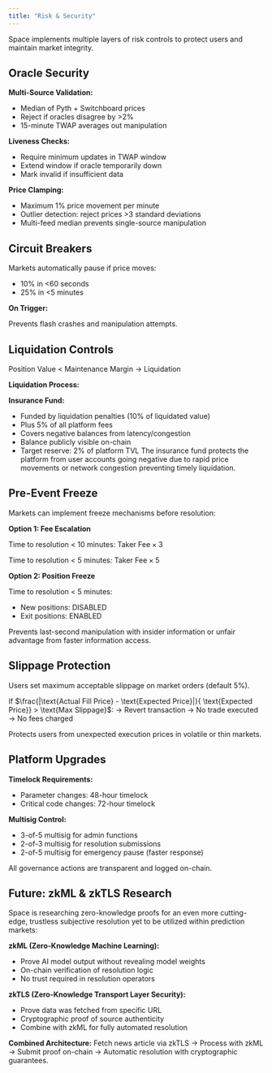 ```yaml
---
title: "Risk & Security"
---
```


Space implements multiple layers of risk controls to protect users and maintain market integrity.

## Oracle Security

**Multi-Source Validation:**

- Median of Pyth + Switchboard prices
- Reject if oracles disagree by \>2%
- 15-minute TWAP averages out manipulation

**Liveness Checks:**

- Require minimum updates in TWAP window
- Extend window if oracle temporarily down
- Mark invalid if insufficient data

**Price Clamping:**

- Maximum 1% price movement per minute
- Outlier detection: reject prices \>3 standard deviations
- Multi-feed median prevents single-source manipulation

## Circuit Breakers

Markets automatically pause if price moves:

- 10% in \<60 seconds
- 25% in \<5 minutes

**On Trigger:**

<Steps>
  <Step title="Trading paused immediately" titleSize="h3">
    
  </Step>
  <Step title="Switch to call auction mode" titleSize="h3">
    
  </Step>
  <Step title="Admins alerted" titleSize="h3">
    
  </Step>
  <Step title="Automatic resume after cooldown or manual approval" titleSize="h3">
    
  </Step>
</Steps>

Prevents flash crashes and manipulation attempts.

## Liquidation Controls

Position Value \< Maintenance Margin → Liquidation

**Liquidation Process:**

<Steps>
  <Step title="Liquidate 25% of position" titleSize="h3">
    
  </Step>
  <Step title="Apply 10% penalty to insurance fund" titleSize="h3">
    
  </Step>
  <Step title="Check if still underwater" titleSize="h3">
    
  </Step>
  <Step title="If yes: liquidate another 25%" titleSize="h3">
    
  </Step>
  <Step title="Repeat until position safe or fully liquidated" titleSize="h3">
    
  </Step>
</Steps>

**Insurance Fund:**

- Funded by liquidation penalties (10% of liquidated value)
- Plus 5% of all platform fees
- Covers negative balances from latency/congestion
- Balance publicly visible on-chain
- Target reserve: 2% of platform TVL The insurance fund protects the platform from user accounts going negative due to rapid price movements or network congestion preventing timely liquidation.

## Pre-Event Freeze

Markets can implement freeze mechanisms before resolution:

**Option 1: Fee Escalation**

Time to resolution \< 10 minutes: $\text{Taker Fee} \times 3$

Time to resolution \< 5 minutes: $\text{Taker Fee} \times 5$

**Option 2: Position Freeze**

Time to resolution \< 5 minutes:

- New positions: DISABLED
- Exit positions: ENABLED

Prevents last-second manipulation with insider information or unfair advantage from faster information access.

## Slippage Protection

Users set maximum acceptable slippage on market orders (default 5%).

If $\frac{|\text{Actual Fill Price} - \text{Expected Price}|}{ \text{Expected Price}} > \text{Max Slippage}$: → Revert transaction → No trade executed → No fees charged

Protects users from unexpected execution prices in volatile or thin markets.

## Platform Upgrades

**Timelock Requirements:**

- Parameter changes: 48-hour timelock
- Critical code changes: 72-hour timelock

**Multisig Control:**

- 3-of-5 multisig for admin functions
- 2-of-3 multisig for resolution submissions
- 2-of-5 multisig for emergency pause (faster response)

All governance actions are transparent and logged on-chain.

## Future: zkML & zkTLS Research

Space is researching zero-knowledge proofs for an even more cutting-edge, trustless subjective resolution yet to be utilized within prediction markets:

**zkML (Zero-Knowledge Machine Learning):**

- Prove AI model output without revealing model weights
- On-chain verification of resolution logic
- No trust required in resolution operators

**zkTLS (Zero-Knowledge Transport Layer Security):**

- Prove data was fetched from specific URL
- Cryptographic proof of source authenticity
- Combine with zkML for fully automated resolution

**Combined Architecture:** Fetch news article via zkTLS → Process with zkML → Submit proof on-chain → Automatic resolution with cryptographic guarantees.